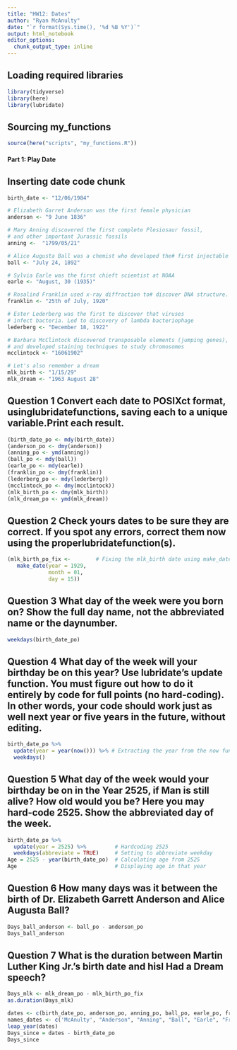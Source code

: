```yaml
---
title: "HW12: Dates"
author: "Ryan McAnulty"
date: "`r format(Sys.time(), '%d %B %Y')`"
output: html_notebook
editor_options: 
  chunk_output_type: inline
---
```


## Loading required libraries
```r
library(tidyverse)
library(here)
library(lubridate)
```

## Sourcing my_functions
```r
source(here("scripts", "my_functions.R"))
```

#### Part 1: Play Date
## Inserting date code chunk
```r
birth_date <- "12/06/1984"

# Elizabeth Garret Anderson was the first female physician
anderson <- "9 June 1836"

# Mary Anning discovered the first complete Plesiosaur fossil,
# and other important Jurassic fossils
anning <-  "1799/05/21"

# Alice Augusta Ball was a chemist who developed the# first injectable treatment for leprosy.
ball <- "July 24, 1892"

# Sylvia Earle was the first chieft scientist at NOAA
earle <- "August, 30 (1935)"

# Rosalind Franklin used x-ray diffraction to# discover DNA structure. Watson and Crick claimed credit.
franklin <- "25th of July, 1920"

# Ester Lederberg was the first to discover that viruses
# infect bacteria. Led to discovery of lambda bacteriophage
lederberg <- "December 18, 1922"

# Barbara McClintock discovered transposable elements (jumping genes),
# and developed staining techniques to study chromosomes
mcclintock <- "16061902"

# Let's also remember a dream
mlk_birth <- "1/15/29"
mlk_dream <- "1963 August 28"
```

## Question 1 Convert each date to POSIXct format, usinglubridatefunctions, saving each to a unique variable.Print each result.
```r
(birth_date_po <- mdy(birth_date))
(anderson_po <- dmy(anderson))
(anning_po <- ymd(anning))
(ball_po <- mdy(ball))
(earle_po <- mdy(earle))
(franklin_po <- dmy(franklin))
(lederberg_po <- mdy(lederberg))
(mcclintock_po <- dmy(mcclintock))
(mlk_birth_po <- dmy(mlk_birth))
(mlk_dream_po <- ymd(mlk_dream))
```
## Question 2 Check yours dates to be sure they are correct. If you spot any errors, correct them now using the properlubridatefunction(s).
```r
(mlk_birth_po_fix <-        # Fixing the mlk_birth date using make_date
   make_date(year = 1929, 
             month = 01, 
             day = 15))
```
## Question 3 What day of the week were you born on? Show the full day name, not the abbreviated name or the daynumber.
```r
weekdays(birth_date_po)
```

## Question 4 What day of the week will your birthday be on this year? Use lubridate’s update function. You must figure out how to do it entirely by code for full points (no hard-coding). In other words, your code should work just as well next year or five years in the future, without editing.
```r
birth_date_po %>%
  update(year = year(now())) %>% # Extracting the year from the now function to use with weekdays function
  weekdays()
```
## Question 5 What day of the week would your birthday be on in the Year 2525, if Man is still alive? How old would you be? Here you may hard-code 2525. Show the abbreviated day of the week.
```r
birth_date_po %>%
  update(year = 2525) %>%         # Hardcoding 2525 
  weekdays(abbreviate = TRUE)     # Setting to abbreviate weekday
Age = 2525 - year(birth_date_po)  # Calculating age from 2525
Age                               # Displaying age in that year
```
## Question 6 How many days was it between the birth of Dr. Elizabeth Garrett Anderson and Alice Augusta Ball?
```r
Days_ball_anderson <- ball_po - anderson_po
Days_ball_anderson
```
## Question 7 What is the duration between Martin Luther King Jr.’s birth date and hisI Had a Dream speech?
```r
Days_mlk <- mlk_dream_po - mlk_birth_po_fix
as.duration(Days_mlk)
```
```r
dates <- c(birth_date_po, anderson_po, anning_po, ball_po, earle_po, franklin_po, lederberg_po, mcclintock_po)
names_dates <- c('McAnulty', "Anderson", "Anning", "Ball", "Earle", "Franklin", "Lederberg", "McClintock")
leap_year(dates)
Days_since = dates - birth_date_po
Days_since
```

